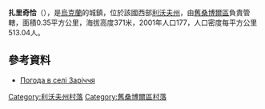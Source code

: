 {{coord|49|31|4|N|22|47|11|E|scale:100000|display=title}}

'''扎里奇恰'''（{{lang-uk|Заріччя}}），是[[烏克蘭|烏克蘭]]的城鎮，位於該國西部[[利沃夫州|利沃夫州]]，由[[舊桑博爾區|舊桑博爾區]]負責管轄，面積0.35平方公里，海拔高度371米，2001年人口177，人口密度每平方公里513.04人。

==參考資料==
* [http://weather.in.ua/ua/l'vovskaja/8567 Погода в селі Заріччя] {{Wayback|url=http://weather.in.ua/ua/l'vovskaja/8567 |date=20111221163837 }}

[[Category:利沃夫州村落|Category:利沃夫州村落]]
[[Category:舊桑博爾區村落|Category:舊桑博爾區村落]]


{{Lviv-geo-stub}}